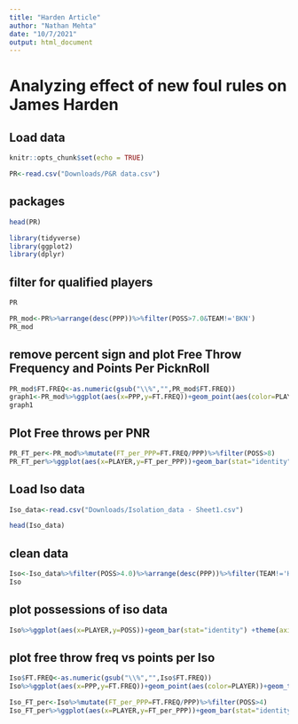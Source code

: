 ```yaml
---
title: "Harden Article"
author: "Nathan Mehta"
date: "10/7/2021"
output: html_document
---
```

# Analyzing effect of new foul rules on James Harden
## Load data
```r
knitr::opts_chunk$set(echo = TRUE)
```
```r
PR<-read.csv("Downloads/P&R data.csv")
```
## packages
```r
head(PR)
```
```r
library(tidyverse)
library(ggplot2)
library(dplyr)
```
## filter for qualified players
```r
PR
```
```r
PR_mod<-PR%>%arrange(desc(PPP))%>%filter(POSS>7.0&TEAM!='BKN')
PR_mod
```
## remove percent sign and plot Free Throw Frequency and Points Per PicknRoll
```r
PR_mod$FT.FREQ<-as.numeric(gsub("\\%","",PR_mod$FT.FREQ))
graph1<-PR_mod%>%ggplot(aes(x=PPP,y=FT.FREQ))+geom_point(aes(color=PLAYER))+geom_text(size=2,aes(label=PLAYER)) + xlab("Points Per Pick and Roll") +ylab("Free Throw line Frequency.") +xlim(0,1.25)
graph1
```
## Plot Free throws per PNR
```r
PR_FT_per<-PR_mod%>%mutate(FT_per_PPP=FT.FREQ/PPP)%>%filter(POSS>8)
PR_FT_per%>%ggplot(aes(x=PLAYER,y=FT_per_PPP))+geom_bar(stat="identity") +theme(axis.text.x = element_text(angle = 90))
```
## Load Iso data
```r
Iso_data<-read.csv("Downloads/Isolation_data - Sheet1.csv")
```

```r
head(Iso_data)
```
## clean data
```r
Iso<-Iso_data%>%filter(POSS>4.0)%>%arrange(desc(PPP))%>%filter(TEAM!='HOU')
Iso
```
## plot possessions of iso data
```r
Iso%>%ggplot(aes(x=PLAYER,y=POSS))+geom_bar(stat="identity") +theme(axis.text.x = element_text(angle = 90))+ylab("Possessions in Isolation Per Game")
```
## plot free throw freq vs points per Iso
```r
Iso$FT.FREQ<-as.numeric(gsub("\\%","",Iso$FT.FREQ))
Iso%>%ggplot(aes(x=PPP,y=FT.FREQ))+geom_point(aes(color=PLAYER))+geom_text(size=2,aes(label=PLAYER)) + xlab("Points Per Isolation") +ylab("Free Throw line Frequency") +xlim(0,1.25)
```
```r
Iso_FT_per<-Iso%>%mutate(FT_per_PPP=FT.FREQ/PPP)%>%filter(POSS>4)
Iso_FT_per%>%ggplot(aes(x=PLAYER,y=FT_per_PPP))+geom_bar(stat="identity") +theme(axis.text.x = element_text(angle = 90))
```

